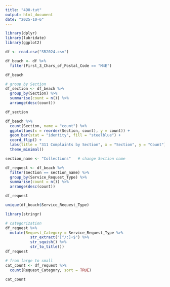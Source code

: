 ---
title: "490-tut"
output: html_document
date: "2025-10-6"
---
```{r}
library(dplyr)
library(lubridate)
library(ggplot2)
```

```{r}
df <- read.csv("SR2024.csv")
```

```{r}
df_beach <- df %>%
  filter(First_3_Chars_of_Postal_Code == "M4E")

df_beach
```

```{r}
# group by Section
df_section <- df_beach %>%
  group_by(Section) %>%
  summarise(count = n()) %>%
  arrange(desc(count))

df_section
```

```{r}
df_beach %>%
  count(Section, name = "count") %>%
  ggplot(aes(x = reorder(Section, count), y = count)) +
  geom_bar(stat = "identity", fill = "steelblue") +
  coord_flip() +
  labs(title = "311 Complaints by Section", x = "Section", y = "Count") +
  theme_minimal()
```

```{r}
section_name <- "Collections"   # change Section name

df_request <- df_beach %>%
  filter(Section == section_name) %>%
  group_by(Service_Request_Type) %>%
  summarise(count = n()) %>%
  arrange(desc(count))

df_request

```

```{r}
unique(df_beach$Service_Request_Type)
```

```{r}
library(stringr)

# categorization
df_request %>%
  mutate(Request_Category = Service_Request_Type %>%
           str_extract("[^/:]+$") %>%  
           str_squish() %>%   
           str_to_title())
df_request

# from large to small
cat_count <- df_request %>%
  count(Request_Category, sort = TRUE)

cat_count
```
